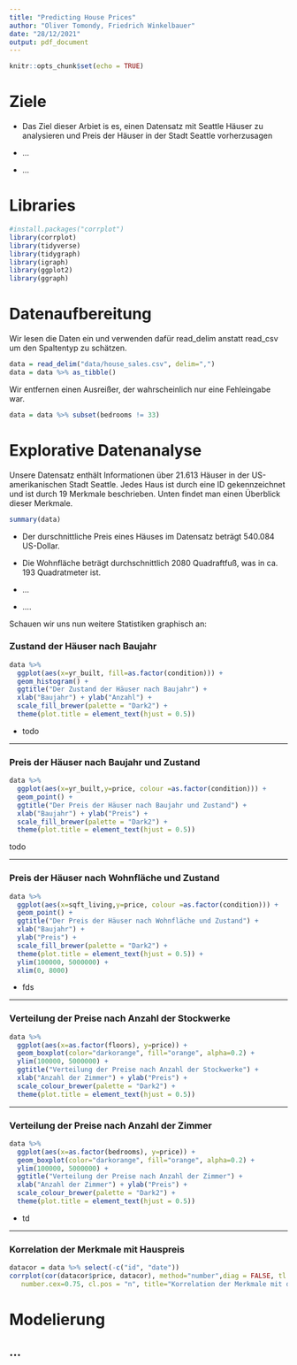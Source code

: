 ```yaml
---
title: "Predicting House Prices"
author: "Oliver Tomondy, Friedrich Winkelbauer"
date: "28/12/2021"
output: pdf_document
---
```


```r
knitr::opts_chunk$set(echo = TRUE)
```

# Ziele

-   Das Ziel dieser Arbiet is es, einen Datensatz mit Seattle Häuser zu analysieren und Preis der Häuser in der Stadt Seattle vorherzusagen

-   ...

-   ...

# Libraries

```r
#install.packages("corrplot")
library(corrplot)
library(tidyverse)
library(tidygraph)
library(igraph)
library(ggplot2)
library(ggraph)

```

# Datenaufbereitung

Wir lesen die Daten ein und verwenden dafür read_delim anstatt read_csv um den Spaltentyp zu schätzen.

```r
data = read_delim("data/house_sales.csv", delim=",")
data = data %>% as_tibble()
```

Wir entfernen einen Ausreißer, der wahrscheinlich nur eine Fehleingabe war.

```r
data = data %>% subset(bedrooms != 33)
```

\newpage

# Explorative Datenanalyse

Unsere Datensatz enthält Informationen über 21.613 Häuser in der US-amerikanischen Stadt Seattle. Jedes Haus ist durch eine ID gekennzeichnet und ist durch 19 Merkmale beschrieben. Unten findet man einen Überblick dieser Merkmale.

```r
summary(data)
```

-   Der durschnittliche Preis eines Häuses im Datensatz beträgt 540.084 US-Dollar.

-   Die Wohnfläche beträgt durchschnittlich 2080 Quadraftfuß, was in ca. 193 Quadratmeter ist.

-   ...

-   ....

Schauen wir uns nun weitere Statistiken graphisch an:

### Zustand der Häuser nach Baujahr

```r
data %>% 
  ggplot(aes(x=yr_built, fill=as.factor(condition))) +
  geom_histogram() + 
  ggtitle("Der Zustand der Häuser nach Baujahr") + 
  xlab("Baujahr") + ylab("Anzahl") + 
  scale_fill_brewer(palette = "Dark2") +
  theme(plot.title = element_text(hjust = 0.5))
```

-   todo

\newpage

------------------------------------------------------------------------

### Preis der Häuser nach Baujahr und Zustand

```r
data %>% 
  ggplot(aes(x=yr_built,y=price, colour =as.factor(condition))) +
  geom_point() + 
  ggtitle("Der Preis der Häuser nach Baujahr und Zustand") + 
  xlab("Baujahr") + ylab("Preis") + 
  scale_fill_brewer(palette = "Dark2") +
  theme(plot.title = element_text(hjust = 0.5))
```

todo

\newpage

------------------------------------------------------------------------

### Preis der Häuser nach Wohnfläche und Zustand

```r
data %>% 
  ggplot(aes(x=sqft_living,y=price, colour =as.factor(condition))) +
  geom_point() + 
  ggtitle("Der Preis der Häuser nach Wohnfläche und Zustand") + 
  xlab("Baujahr") + 
  ylab("Preis") + 
  scale_fill_brewer(palette = "Dark2") +
  theme(plot.title = element_text(hjust = 0.5)) +
  ylim(100000, 5000000) + 
  xlim(0, 8000)
```

-   fds

\newpage

------------------------------------------------------------------------

### Verteilung der Preise nach Anzahl der Stockwerke

```r
data %>% 
  ggplot(aes(x=as.factor(floors), y=price)) +
  geom_boxplot(color="darkorange", fill="orange", alpha=0.2) + 
  ylim(100000, 5000000) + 
  ggtitle("Verteilung der Preise nach Anzahl der Stockwerke") + 
  xlab("Anzahl der Zimmer") + ylab("Preis") + 
  scale_colour_brewer(palette = "Dark2") +
  theme(plot.title = element_text(hjust = 0.5))
```

\newpage

------------------------------------------------------------------------

### Verteilung der Preise nach Anzahl der Zimmer

```r
data %>% 
  ggplot(aes(x=as.factor(bedrooms), y=price)) +
  geom_boxplot(color="darkorange", fill="orange", alpha=0.2) + 
  ylim(100000, 5000000) + 
  ggtitle("Verteilung der Preise nach Anzahl der Zimmer") + 
  xlab("Anzahl der Zimmer") + ylab("Preis") + 
  scale_colour_brewer(palette = "Dark2") +
  theme(plot.title = element_text(hjust = 0.5))

```

-   td

\newpage

------------------------------------------------------------------------

### Korrelation der Merkmale mit Hauspreis

```r
datacor = data %>% select(-c("id", "date"))
corrplot(cor(datacor$price, datacor), method="number",diag = FALSE, tl.cex = 0.8,
   number.cex=0.75, cl.pos = "n", title="Korrelation der Merkmale mit dem Preis")

```

\newpage

# Modelierung

## ...

